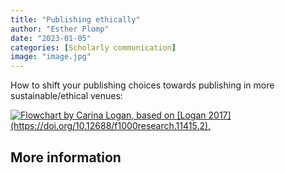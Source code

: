 ```yaml
---
title: "Publishing ethically"
author: "Esther Plomp"
date: "2023-01-05"
categories: [Scholarly communication]
image: "image.jpg"
---
```


How to shift your publishing choices towards publishing in more sustainable/ethical venues:

[![Flowchart by Carina Logan, based on [Logan 2017](https://doi.org/10.12688/f1000research.11415.2).](images/image-1632415656.png){fig-alt="A flowchart asking the question whether the journal is 100% open access, and whether the publisher is for-profit or non-profit. You should publish in the venue if it is open access and ideally the publisher should be non-profit. The APC should reflect the actual costs, but ideally be not existing because publishing fees come with inequalities. You should choose the CC-BY-4.0 license, make use of open peer review, and choose a journal that does not select articles based on subjective impact." fig-align="center"}](http://corinalogan.com/journals.html)

## More information
